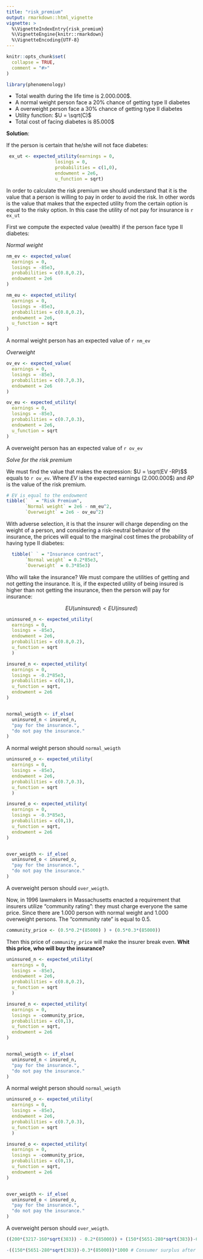 ```yaml
---
title: "risk_premium"
output: rmarkdown::html_vignette
vignette: >
  %\VignetteIndexEntry{risk_premium}
  %\VignetteEngine{knitr::rmarkdown}
  %\VignetteEncoding{UTF-8}
---
```


```r
knitr::opts_chunk$set(
  collapse = TRUE,
  comment = "#>"
)
```

```r
library(phenomenology)
```

-   Total wealth during the life time is 2.000.000\$.
-   A normal weight person face a 20% chance of getting type II diabetes
-   A overweight person face a 30% chance of getting type II diabetes
-   Utility function: $U = \sqrt(C)$
-   Total cost of facing diabetes is 85.000\$

**Solution**:

If the person is certain that he/she will not face diabetes:

```r
 ex_ut <- expected_utility(earnings = 0,
                  losings = 0,
                  probabilities = c(1,0),
                  endowment = 2e6,
                  u_function = sqrt)

```

In order to calculate the risk premium we should understand that it is the value that a person is willing to pay in order to avoid the risk. In other words is the value that makes that the expected utility from the certain option is equal to the risky option. In this case the utility of not pay for insurance is `r ex_ut`

First we compute the expected value (wealth) if the person face type II diabetes:

*Normal weight*

```r
nm_ev <- expected_value(
  earnings = 0,
  losings = -85e3,
  probabilities = c(0.8,0.2),
  endowment = 2e6
)

nm_eu <- expected_utility(
  earnings = 0,
  losings = -85e3,
  probabilities = c(0.8,0.2),
  endowment = 2e6,
  u_function = sqrt
)

```

A normal weight person has an expected value of `r nm_ev`

*Overweight*

```r
ov_ev <- expected_value(
  earnings = 0,
  losings = -85e3,
  probabilities = c(0.7,0.3),
  endowment = 2e6
)

ov_eu <- expected_utility(
  earnings = 0,
  losings = -85e3,
  probabilities = c(0.7,0.3),
  endowment = 2e6,
  u_function = sqrt
)
```

A overweight person has an expected value of `r ov_ev`

*Solve for the risk premium*

We must find the value that makes the expression: $U = \sqrt(EV -RP)$\$ equals to `r ov_ev`. Where $EV$ is the expected earnings (2.000.000\$) and $RP$ is the value of the risk premium.

```r

# EV is equal to the endowment
tibble(` ` = "Risk Premium",
       `Normal weight` = 2e6 - nm_eu^2,
       `Overweight` = 2e6 - ov_eu^2)
```

With adverse selection, it is that the insurer will charge depending on the weight of a person, and considering a risk-neutral behavior of the insurance, the prices will equal to the marginal cost times the probability of having type II diabetes:

```r
  tibble(` ` = "Insurance contract",
       `Normal weight` = 0.2*85e3,
       `Overweight` = 0.3*85e3)

```

Who will take the insurance? We must compare the utilities of getting and not getting the insurance. It is, if the expected utility of being insured is higher than not getting the insurance, then the person will pay for insurance:

$$
EU(uninsured) < EU(insured)
$$

```r
uninsured_n <- expected_utility(
  earnings = 0,
  losings = -85e3,
  endowment = 2e6,
  probabilities = c(0.8,0.2),
  u_function = sqrt
  )

insured_n <- expected_utility(
  earnings = 0,
  losings = -0.2*85e3,
  probabilities = c(0,1),
  u_function = sqrt,
  endowment = 2e6
)


normal_weigth <- if_else(
  uninsured_n < insured_n,
  "pay for the insurance.",
  "do not pay the insurance."
)
```

A normal weight person should `normal_weigth`

```r
uninsured_o <- expected_utility(
  earnings = 0,
  losings = -85e3,
  endowment = 2e6,
  probabilities = c(0.7,0.3),
  u_function = sqrt
  )

insured_o <- expected_utility(
  earnings = 0,
  losings = -0.3*85e3,
  probabilities = c(0,1),
  u_function = sqrt,
  endowment = 2e6
)


over_weigth <- if_else(
  uninsured_o < insured_o,
  "pay for the insurance.",
  "do not pay the insurance."
)
```

A overweight person should `over_weigth`.

Now, in 1996 lawmakers in Massachusetts enacted a requirement that insurers utilize "community rating": they must charge everyone the same price. Since there are 1.000 person with normal weight and 1.000 overweight persons. The "community rate" is equal to 0.5.

```r
community_price <- (0.5*0.2*(85000) ) + (0.5*0.3*(85000))
```

Then this price of `community_price` will make the insurer break even. **Whit this price, who will buy the insurance?**

```r
uninsured_n <- expected_utility(
  earnings = 0,
  losings = -85e3,
  endowment = 2e6,
  probabilities = c(0.8,0.2),
  u_function = sqrt
  )

insured_n <- expected_utility(
  earnings = 0,
  losings = -community_price,
  probabilities = c(0,1),
  u_function = sqrt,
  endowment = 2e6
)


normal_weigth <- if_else(
  uninsured_n < insured_n,
  "pay for the insurance.",
  "do not pay the insurance."
)
```

A normal weight person should `normal_weigth`

```r
uninsured_o <- expected_utility(
  earnings = 0,
  losings = -85e3,
  endowment = 2e6,
  probabilities = c(0.7,0.3),
  u_function = sqrt
  )

insured_o <- expected_utility(
  earnings = 0,
  losings = -community_price,
  probabilities = c(0,1),
  u_function = sqrt,
  endowment = 2e6
)


over_weigth <- if_else(
  uninsured_o < insured_o,
  "pay for the insurance.",
  "do not pay the insurance."
)
```

A overweight person should `over_weigth`.

```r

((200*(3217-160*sqrt(383)) - 0.2*(85000)) + (150*(5651-280*sqrt(383))-0.3*(85000)))*1000 #Consumer surplus at the begining

-((150*(5651-280*sqrt(383))-0.3*(85000))*1000 # Consumer surplus after
  

```
